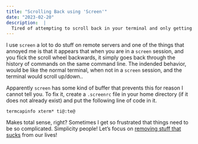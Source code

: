 ```yaml
---
title: "Scrolling Back using 'Screen'"
date: "2023-02-20"
description:  |
  Tired of attempting to scroll back in your terminal and only getting a list of historical commands when in `screen`?  Here is how to fix it.
---
```


I use `screen` a lot to do stuff on remote servers and one of the things that annoyed me is that it appears that when you are in a `screen` session, and you flick the scroll wheel backwards, it simply goes back through the history of commands on the same command line.  The indended behavior, would be like the normal terminal, when not in a `screen` session, and the terminal would scroll up/down..

Apparently `screen` has some kind of buffer that prevents this for reason I cannot tell you.  To fix it, create a `.screenrc` file in your home directory (if it does not already exist) and put the following line of code in it.

```
termcapinfo xterm* ti@:te@
```

Makes total sense, right?  Sometimes I get so frustrated that things need to be so complicated.  Simplicity people!  Let's focus on [removing stuff that sucks](/posts/1969-10-14-Dyers-Philosophy-Of-Life) from our lives!
